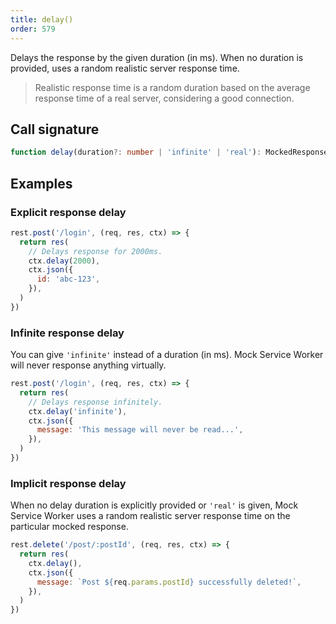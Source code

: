 ```yaml
---
title: delay()
order: 579
---
```


Delays the response by the given duration (in ms). When no duration is provided, uses a random realistic server response time.

> Realistic response time is a random duration based on the average response time of a real server, considering a good connection.

## Call signature

```ts
function delay(duration?: number | 'infinite' | 'real'): MockedResponse
```

## Examples

### Explicit response delay

```js showLineNumbers focusedLines=3-4
rest.post('/login', (req, res, ctx) => {
  return res(
    // Delays response for 2000ms.
    ctx.delay(2000),
    ctx.json({
      id: 'abc-123',
    }),
  )
})
```

### Infinite response delay

You can give `'infinite'` instead of a duration (in ms). Mock Service Worker will never response anything virtually.


```js showLineNumbers focusedLines=3-4
rest.post('/login', (req, res, ctx) => {
  return res(
    // Delays response infinitely.
    ctx.delay('infinite'),
    ctx.json({
      message: 'This message will never be read...',
    }),
  )
})
```

### Implicit response delay

When no delay duration is explicitly provided or `'real'` is given, Mock Service Worker uses a random realistic server response time on the particular mocked response.

```js showLineNumbers focusedLines=3
rest.delete('/post/:postId', (req, res, ctx) => {
  return res(
    ctx.delay(),
    ctx.json({
      message: `Post ${req.params.postId} successfully deleted!`,
    }),
  )
})
```
